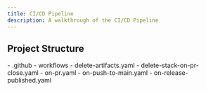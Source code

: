 ```yaml
---
title: CI/CD Pipeline
description: A walkthrough of the CI/CD Pipeline
---
```



## Project Structure

<FileTree>
- .github
  - workflows
      - delete-artifacts.yaml
      - delete-stack-on-pr-close.yaml
      - on-pr.yaml
      - on-push-to-main.yaml
      - on-release-published.yaml
</FileTree>
